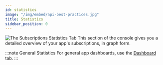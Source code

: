 ```yaml
---
id: statistics
image: "/img/embed/api-best-practices.jpg"
title: Statistics
sidebar_position: 0
---
```


![The Subscriptions Statistics Tab](/assets/tools/developers-console/all-applications/subscriptions/statistics/index.jpg)
This section of the console gives you a detailed overview of your app's subscriptions, in graph form.

:::note General Statistics
For general app dashboards, use the [Dashboard](../dashboard) tab.
:::